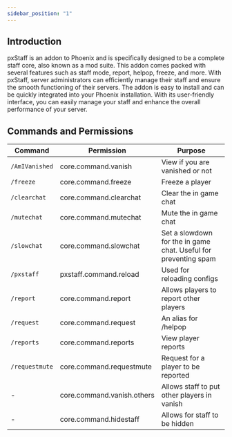 ```yaml
---
sidebar_position: "1"
---
```

## Introduction
pxStaff is an addon to Phoenix and is specifically designed to be a complete staff core, also known as a mod suite. This addon comes packed with several features such as staff mode, report, helpop, freeze, and more. With pxStaff, server administrators can efficiently manage their staff and ensure the smooth functioning of their servers. The addon is easy to install and can be quickly integrated into your Phoenix installation. With its user-friendly interface, you can easily manage your staff and enhance the overall performance of your server.
## Commands and Permissions
| Command        | Permission                 | Purpose                                                         |
| -------------- | -------------------------- | --------------------------------------------------------------- |
| `/AmIVanished` | core.command.vanish        | View if you are vanished or not                                 |
| `/freeze`      | core.command.freeze        | Freeze a player                                                 |
| `/clearchat`   | core.command.clearchat     | Clear the in game chat                                          |
| `/mutechat`    | core.command.mutechat      | Mute the in game chat                                           |
| `/slowchat`    | core.command.slowchat      | Set a slowdown for the in game chat. Useful for preventing spam |
| `/pxstaff`     | pxstaff.command.reload     | Used for reloading configs                                      |
| `/report`      | core.command.report        | Allows players to report other players                          |
| `/request`     | core.command.request       | An alias for /helpop                                            |
| `/reports`     | core.command.reports       | View player reports                                             |
| `/requestmute` | core.command.requestmute   | Request for a player to be reported                             |
| -              | core.command.vanish.others | Allows staff to put other players in vanish                     |
| -              | core.command.hidestaff     | Allows for staff to be hidden                                   |

